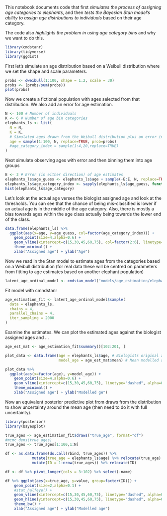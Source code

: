
This notebook documents code that first *simulates the process of assigning age categories to elephants*, and then *tests the Bayesian Stan model's ability to assign age distributions to individuals* based on their age category.

The code also *highlights the problem in using age category bins* and why we want to do this.

```r
library(cmdstanr)
library(tidyverse)
library(ggdist)
```

First let's simulate an age distribution based on a Weibull distribution where we set the shape and scale parameters.

```r
probs <- dweibull(1:100, shape = 1.2, scale = 30)
probs <- (probs/sum(probs))
plot(probs) 
```

Now we create a fictional population with ages selected from that distribution. We also add an error for age estimation.

```r
N <- 100 # Number of individuals
K <- 6 # Number of age bin categories
elephants_ls <- list(
  N = N,
  K = K, 
  # Simulated ages drawn from the Weibull distribution plus an error in age estimation
  age = sample(1:100, N, replace=TRUE, prob=probs)
  #age_category_index = sample(1:4,20,replace=TRUE)
)
```

Next simulate observing ages with error and then binning them into age groups

```r
E <- 3 # Error (in either direction) of age estimates
elephants_ls$age_guess <- elephants_ls$age + sample(-E:E, N, replace=TRUE)
elephants_ls$age_category_index <- sapply(elephants_ls$age_guess, function(x) which.max(x < c(15, 30, 45, 60, Inf)))
hist(elephants_ls$age_category)
```

Let's look at the actual age verses the biologist assigned age and look at the thresholds. You can see that the chance of being mis-classified is lower if an actual age is in the middle of the age category. Also, there is mostly a bias towards ages within the age class actually being towards the lower end of the class.

```r
data.frame(elephants_ls) %>%
  ggplot(aes(x=age, y=age_guess, col=factor(age_category_index))) +
    geom_point(size=4,alpha=0.6) +
    geom_vline(xintercept=c(15,30,45,60,75), col=factor(2:6), linetype="dashed", alpha=0.6) +
    theme_minimal() + 
    xlab("Assigned age") + ylab("Age")
```


Now we read in the Stan model to estimate ages from the categories based on a Weibull distribution (for real data these will be centred on parameters from fitting to age estimates based on another elephant population)

```r
latent_age_ordinal_model <- cmdstan_model("models/age_estimation/elephant_latent_age_ordinal_regression_hkm_22.07.07.stan")
```
Fit model with cmndstanr

```r
age_estimation_fit <- latent_age_ordinal_model$sample(
  data = elephants_ls, 
  chains = 4, 
  parallel_chains = 4,
  iter_sampling = 2000
)
```
Examine the estimates. We can plot the estimated ages against the biologist assigned ages and ...

```r

age_est_mat <- age_estimation_fit$summary()[102:201, ]

plot_data <- data.frame(age = elephants_ls$age, # Biologists original age est
                        model_age = age_est_mat$mean) # Mean modelled age

plot_data %>%
  ggplot(aes(x=factor(age), y=model_age)) +
    geom_point(size=4,alpha=0.6) +
    geom_vline(xintercept=c(15,30,45,60,75), linetype="dashed", alpha=0.6) +
    theme_minimal() + 
    xlab("Assigned age") + ylab("Modelled ge")
```

Now an equivalent posterior predictive plot from draws from the distribution to show uncertainty around the mean age (then need to do it with full uncertainty).

```r
library(posterior)
library(bayesplot)

true_ages <- age_estimation_fit$draws("true_age", format="df")
#mcmc_dens(true_ages)
true_ages <- true_ages[1:100,1:N]

df <- as.data.frame(do.call(rbind, true_ages)) %>%
            mutate(true_age = elephants_ls$age) %>% relocate(true_age) %>%
            mutate(ID = 1:nrow(true_ages)) %>% relocate(ID)

df <- df %>% pivot_longer(cols = 3:102) %>% select(-name)

df %>% ggplot(aes(x=true_age, y=value, group=factor(ID))) +
    geom_point(size=2,alpha=0.1) +
    #stat_halfeye() +
    geom_vline(xintercept=c(15,30,45,60,75), linetype="dashed", alpha=0.6) +
    geom_hline(yintercept=c(15,30,45,60,75), linetype="dashed", alpha=0.6) +
    theme_bw() + 
    xlab("Assigned age") + ylab("Modelled age")
```


